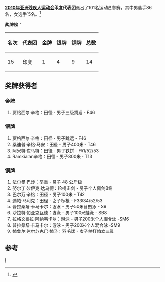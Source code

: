 '''[[2010年亚洲残疾人运动会|2010年亚洲残疾人运动会]]印度代表团'''派出了101名运动员参赛，其中男选手86名，女选手15名。<ref>{{Cite web |url=http://www.gzapg2010.cn/info/CHN_CHN/ZZ/ZZE130B_@@@@@@@@@@@@@@@@@CHN_NPC=IND.html |title=2010年广州亚残运会官方网站-印度参赛项目 |accessdate=2010-12-17 |archive-date=2010-12-13 |archive-url=https://web.archive.org/web/20101213202343/http://www.gzapg2010.cn/info/CHN_CHN/ZZ/ZZE130B_%40%40%40%40%40%40%40%40%40%40%40%40%40%40%40%40%40CHN_NPC%3DIND.html |dead-url=yes }}</ref>

'''奖牌榜'''：
{| class="wikitable"
|-
! 名次 !! 代表团 !! 金牌 !! 银牌 !! 铜牌 !! 总数
|-
| 15 || 印度 || 1 || 4 || 9 || 14
|}	

==奖牌获得者==
===金牌===
#贾格西尔·辛格：田径 - 男子三级跳远 - F46

===银牌===
#贾格西尔·辛格：田径 - 男子跳远 - F46
#桑迪普·辛格·马安：田径 - 男子400米 - T46
#阿米特·库马特：田径 - 男子铁饼 - F51/52/53
#Ramkiaran辛格：田径 - 男子800米 - T13

===铜牌===
#法尔曼·巴沙：举重 - 男子 48 公斤级
#努尔丁·沙伊克·达乌德：轮椅击剑 -  男子个人佩剑B级
#巴尔万·辛格：田径 - 男子100米 - T42
#迪帕·马利克：田径 - 女子标枪 - F33/34/52/53
#普拉桑塔·卡马卡尔：游泳 - 男子50米自由泳 - S9
#沙拉特·加亚克瓦德：游泳 - 男子100米蛙泳 - SB8
#拉格文德拉·阿纳韦卡尔：游泳 - 男子200米个人混合泳 -SM6
#普拉桑塔·卡马卡尔：游泳 - 男子200米个人混合泳 -SM9
#帕鲁尔·达尔苏克巴·帕马：羽毛球 - 女子单打站立三级

==参考==
<references />

{{2010年亚洲残疾人运动会代表团}}
[[分类:2010年亚洲残疾人运动会代表团|I]]